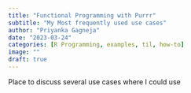 ```yaml
---
title: "Functional Programming with Purrr"
subtitle: "My Most frequently used use cases"
author: "Priyanka Gagneja"
date: "2023-03-24"
categories: [R Programming, examples, til, how-to]
image: ""
draft: true
---
```


Place to discuss several use cases where I could use 

